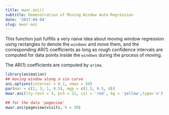```yaml
---
title: mwar.ani()
subtitle: Demonstration of Moving Window Auto-Regression
date: '2017-04-04'
slug: mwar-ani
---
```


This function just fulfills a very naive idea about moving window regression
using rectangles to denote the `windows` and move them, and the
corresponding AR(1) coefficients as long as rough confidence intervals are
computed for data points inside the `windows` during the process of moving.

The AR(1) coefficients are computed by `arima`.
 
```r
library(animation)
## moving window along a sin curve
ani.options(interval = 0.1, nmax = 50)
par(mar = c(2, 3, 1, 0.5), mgp = c(1.5, 0.5, 0))
mwar.ani(lty.rect = 3, pch = 21, col = 'red', bg = 'yellow',type='o')
```

```r
## for the data 'pageview'
mwar.ani(pageview$visits, k = 30)
```
